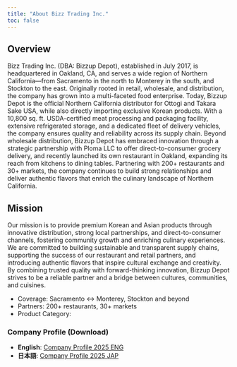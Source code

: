 ```yaml
---
title: "About Bizz Trading Inc."
toc: false
---
```


## Overview
Bizz Trading Inc. (DBA: Bizzup Depot), established in July 2017, is headquartered in Oakland, CA, and serves a wide region of Northern California—from Sacramento in the north to Monterey in the south, and Stockton to the east. Originally rooted in retail, wholesale, and distribution, the company has grown into a multi-faceted food enterprise.
Today, Bizzup Depot is the official Northern California distributor for Ottogi and Takara Sake USA, while also directly importing exclusive Korean products. With a 10,800 sq. ft. USDA-certified meat processing and packaging facility, extensive refrigerated storage, and a dedicated fleet of delivery vehicles, the company ensures quality and reliability across its supply chain.
Beyond wholesale distribution, Bizzup Depot has embraced innovation through a strategic partnership with Ploma LLC to offer direct-to-consumer grocery delivery, and recently launched its own restaurant in Oakland, expanding its reach from kitchens to dining tables. Partnering with 200+ restaurants and 30+ markets, the company continues to build strong relationships and deliver authentic flavors that enrich the culinary landscape of Northern California.



## Mission
Our mission is to provide premium Korean and Asian products through innovative distribution, strong local partnerships, and direct-to-consumer channels, fostering community growth and enriching culinary experiences.
We are committed to building sustainable and transparent supply chains, supporting the success of our restaurant and retail partners, and introducing authentic flavors that inspire cultural exchange and creativity. By combining trusted quality with forward-thinking innovation, Bizzup Depot strives to be a reliable partner and a bridge between cultures, communities, and cuisines.

- Coverage: Sacramento ↔ Monterey, Stockton and beyond  
- Partners: 200+ restaurants, 30+ markets  
- Product Category:  
 

### Company Profile (Download)
- **English**: [Company Profile 2025 ENG](static/Bizzup_Company Profile 2025 ENG.pdf)  
- **日本語**: [Company Profile 2025 JAP](static/Bizzup_Company Profile 2025 JAP.pdf)
